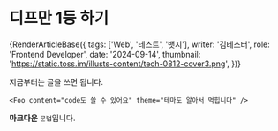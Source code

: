 
# 디프만 1등 하기

{RenderArticleBase({
tags: ['Web', '테스트', '뱃지'],
writer: '김테스터',
role: 'Frontend Developer',
date: '2024-09-14',
thumbnail: 'https://static.toss.im/illusts-content/tech-0812-cover3.png',
})}

지금부터는 글을 쓰면 됩니다.

```tsx
<Foo content="code도 쓸 수 있어요" theme="테마도 알아서 먹힙니다" />
```

**마크다운** `문법`입니다.
